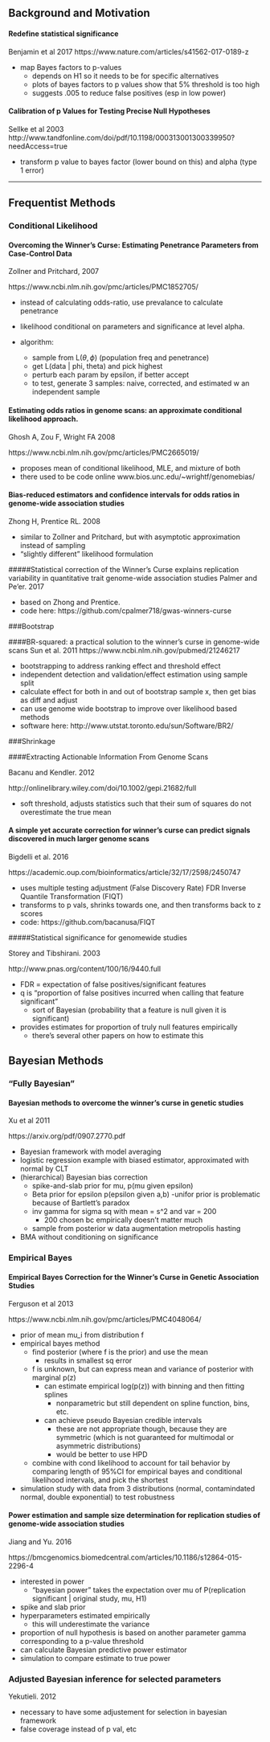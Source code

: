  <!--
Notes on articles.
-->


## Background and Motivation
    
#### Redefine statistical significance
Benjamin et al 2017
https://www.nature.com/articles/s41562-017-0189-z

- map Bayes factors to p-values
    - depends on H1 so it needs to be for specific alternatives
    - plots of bayes factors to p values show that 5% threshold is too high
    - suggests .005 to reduce false positives (esp in low power)
    

#### Calibration of p Values for Testing Precise Null Hypotheses
Sellke et al 2003
http://www.tandfonline.com/doi/pdf/10.1198/000313001300339950?needAccess=true

- transform p value to bayes factor (lower bound on this) and alpha (type 1 error)

---

## Frequentist Methods

### Conditional Likelihood

#### Overcoming the Winner’s Curse: Estimating Penetrance Parameters from Case-Control Data

Zollner and Pritchard, 2007

https://www.ncbi.nlm.nih.gov/pmc/articles/PMC1852705/

- instead of calculating odds-ratio, use prevalance to calculate penetrance 

- likelihood conditional on parameters and significance at level alpha.
- algorithm:
    - sample from L($\theta, \phi$) (population freq and penetrance)
    - get L(data | phi, theta) and pick highest
    - perturb each param by epsilon, if better accept
    - to test, generate 3 samples: naive, corrected, and estimated w an independent sample
  

#### Estimating odds ratios in genome scans: an approximate conditional likelihood approach.

Ghosh A, Zou F, Wright FA 2008

https://www.ncbi.nlm.nih.gov/pmc/articles/PMC2665019/

- proposes mean of conditional likelihood, MLE, and mixture of both 
- there used to be code online www.bios.unc.edu/~wrightf/genomebias/

#### Bias-reduced estimators and confidence intervals for odds ratios in genome-wide association studies

Zhong H, Prentice RL. 2008

- similar to Zollner and Pritchard, but with asymptotic approximation instead of sampling
- "slightly different" likelihood formulation

#####Statistical correction of the Winner’s Curse explains replication variability in quantitative trait genome-wide association studies
Palmer and Pe'er. 2017

- based on Zhong and Prentice.
- code here: https://github.com/cpalmer718/gwas-winners-curse

###Bootstrap

####BR-squared: a practical solution to the winner’s curse in genome-wide scans
Sun et al. 2011 
https://www.ncbi.nlm.nih.gov/pubmed/21246217

- bootstrapping to address ranking effect and threshold effect
- independent detection and validation/effect estimation using sample split
- calculate effect for both in and out of bootstrap sample x, then get bias as diff and adjust
- can use genome wide bootstrap to improve over likelihood based methods
- software here: http://www.utstat.toronto.edu/sun/Software/BR2/

###Shrinkage

####Extracting Actionable Information From Genome Scans

Bacanu and Kendler. 2012

http://onlinelibrary.wiley.com/doi/10.1002/gepi.21682/full

- soft threshold, adjusts statistics such that their sum of squares do not overestimate the true mean

#### A simple yet accurate correction for winner's curse can predict signals discovered in much larger genome scans

Bigdelli et al. 2016

https://academic.oup.com/bioinformatics/article/32/17/2598/2450747

- uses multiple testing adjustment (False Discovery Rate) FDR Inverse Quantile Transformation (FIQT)
- transforms to p vals, shrinks towards one, and then transforms back to z scores
- code: https://github.com/bacanusa/FIQT

#####Statistical significance for genomewide studies

Storey and Tibshirani. 2003

http://www.pnas.org/content/100/16/9440.full

- FDR = expectation of false positives/significant features
- q is "proportion of false positives incurred when calling that feature significant"
    - sort of Bayesian (probability that a feature is null given it is significant)
- provides estimates for proportion of truly null features empirically
    - there's several other papers on how to estimate this


## Bayesian Methods

### "Fully Bayesian"

#### Bayesian methods to overcome the winner's curse in genetic studies

Xu et al 2011

https://arxiv.org/pdf/0907.2770.pdf

- Bayesian framework with model averaging
- logistic regression example with biased estimator, approximated with normal by CLT
- (hierarchical) Bayesian bias correction
    - spike-and-slab prior for mu, p(mu given epsilon)
    - Beta prior for epsilon p(epsilon given a,b)
      -unifor prior is problematic because of Bartlett's paradox
    - inv gamma for sigma sq with mean  = s^2 and var = 200
        - 200 chosen bc empirically doesn’t matter much
    - sample from posterior w data augmentation metropolis hasting
- BMA without conditioning on significance
    
### Empirical Bayes 

#### Empirical Bayes Correction for the Winner's Curse in Genetic Association Studies

Ferguson et al 2013

https://www.ncbi.nlm.nih.gov/pmc/articles/PMC4048064/

- prior of mean mu_i from distribution f
- empirical bayes method
    - find posterior (where f is the prior) and use the mean
        - results in smallest sq error
    - f is unknown, but can express mean and variance of posterior with marginal p(z)
        - can estimate empirical log(p(z)) with binning and then fitting splines
          - nonparametric but still dependent on spline function, bins, etc.
        - can achieve pseudo Bayesian credible intervals
          - these are not appropriate though, because they are symmetric (which is not guaranteed for multimodal or asymmetric distributions)
          - would be better to use HPD
    - combine with cond likelihood to account for tail behavior by comparing length of 95%CI for empirical bayes and conditional likelihood intervals, and pick the shortest
- simulation study with data from 3 distributions (normal, contamindated normal, double exponential) to test robustness

#### Power estimation and sample size determination for replication studies of genome-wide association studies

Jiang and Yu. 2016

https://bmcgenomics.biomedcentral.com/articles/10.1186/s12864-015-2296-4

- interested in power
  - "bayesian power" takes the expectation over mu of P(replication significant | original study, mu, H1)
- spike and slab prior
- hyperparameters estimated empirically
  - this will underestimate the variance
- proportion of null hypothesis is based on another parameter gamma corresponding to a p-value threshold
- can calculate Bayesian predictive power estimator 
- simulation to compare estimate to true power


### Adjusted Bayesian inference for selected parameters

Yekutieli. 2012

- necessary to have some adjustement for selection in bayesian framework
- false coverage instead of p val, etc

